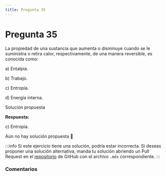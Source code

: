 ```yaml
---
title: Pregunta 35
---
```



# Pregunta 35

<div className="exercise">
La propiedad de una sustancia que aumenta o disminuye cuando se le suministra o retira calor, respectivamente, de una manera reversible, es conocida como:

a) Entalpía.

b) Trabajo.

c) Entropía.

d) Energía interna.
</div>

<MDXDetails>
<summary>Solución propuesta</summary>

<div className="exercise">

**Respuesta:**

c) Entropía.

Aún no hay solución propuesta 🥲
</div>

:::info
Si este ejercicio tiene una solución, podría estar incorrecta. Si deseas proponer una solución alternativa, manda tu solución abriendo
un Pull Request en el [repositorio](https://github.com/crow-rojas/apuntes-fundamentals/pulls) de GitHub con el archivo
`.mdx` correspondiente.
:::

</MDXDetails>

### Comentarios

<Disqus
  url="https://crow-rojas.github.io/apuntes-fundamentals/docs/science/thermodynamics/exercises/2016-2/p35"
  identifier="docs/science/thermodynamics/exercises/2016-2/p35"
  title="2016-2 Termodinámica - Pregunta 35"
/>
